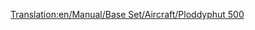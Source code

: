 [[Translation:en/Manual/Base Set/Aircraft/Ploddyphut 500]]

{{de/Manual/Base Set/Aircraft/Flugzeug|Name=Ploddyphut 500
|Image=[[File:en/Manual/Base Set/Aircraft/Ploddyphut500.png|Ploddyphut 500]]
|Kosten=49,218 (98,436)
|Geschwindigkeit=476 (298)
|Jährlich=3,750 (7,500)
|Erschienen=1955
|Lebensdauer=20
|Kapazität=60 Passagiere, 9 Säcke Post
|Beschreibung=Dies ist das zweite Flugzeug dieser Umgebung.
|Entsprechend=Fiktional
}}
